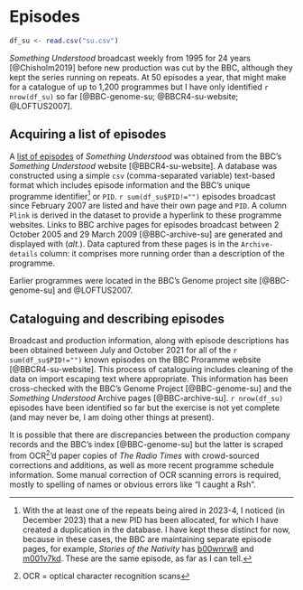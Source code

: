 # Episodes

```r
df_su <- read.csv("su.csv")
```

*Something Understood* broadcast weekly from 1995 for 24 years [@Chisholm2019] before new production was cut by the BBC, although they kept the series running on repeats. At 50 episodes a year, that might make for a catalogue of up to 1,200 programmes but I have only identified `r nrow(df_su)` so far [@BBC-genome-su; @BBCR4-su-website; @LOFTUS2007].

## Acquiring a list of episodes

A [list of episodes](#su-episode-list) of *Something Understood* was obtained from the BBC's *Something Understood* website [@BBCR4-su-website]. A database was constructed using a simple `csv` (comma-separated variable) text-based format which includes episode information and the BBC's unique programme identifier[^pid-note] or `PID`. `r sum(df_su$PID!="")` episodes broadcast since February 2007 are listed and have their own page and `PID`. A column `Plink` is derived in the dataset to provide a hyperlink to these programme websites. Links to BBC archive pages for episodes broadcast between 2 October 2005 and 29 March 2009 [@BBC-archive-su] are generated and displayed with (*alt.*). Data captured from these pages is in the `Archive-details` column: it comprises more running order than a description of the programme.

[^pid-note]: With the at least one of the repeats being aired in 2023-4, I noticed (in December 2023) that a new PID has been allocated, for which I have created a duplication in the database. I have kept these distinct for now, because in these cases, the BBC are maintaining separate episode pages, for example, *Stories of the Nativity* has [b00wnrw8](https://www.bbc.co.uk/programmes/b00wnrw8) and [m001v7kd](https://www.bbc.co.uk/programmes/m001v7kd). These are the same episode, as far as I can tell.

Earlier programmes were located in the BBC's Genome project site [@BBC-genome-su] and @LOFTUS2007.

## Cataloguing and describing episodes

Broadcast and production information, along with episode descriptions has been obtained between July and October 2021 for all of the `r sum(df_su$PID!="")` known episodes on the BBC Proramme website [@BBCR4-su-website]. This process of cataloguing includes cleaning of the data on import escaping text where appropriate. This information has been cross-checked with the BBC's Genome Project [@BBC-genome-su] and the *Something Understood* Archive pages [@BBC-archive-su]. `r nrow(df_su)` episodes have been identified so far but the exercise is not yet complete (and may never be, I am doing other things at present).

It is possible that there are discrepancies between the production company records and the BBC's index [@BBC-genome-su] but the latter is scraped from OCR[^tla-ocr]'d paper copies of *The Radio Times* with crowd-sourced corrections and additions, as well as more recent programme schedule information. Some manual correction of OCR scanning errors is required, mostly to spelling of names or obvious errors like "I caught a Rsh". 

[^tla-ocr]: OCR = optical character recognition scans
